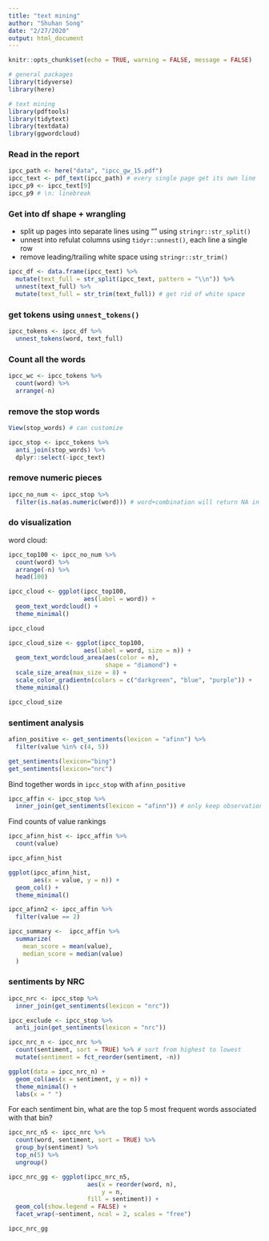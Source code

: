 ```yaml
---
title: "text mining"
author: "Shuhan Song"
date: "2/27/2020"
output: html_document
---
```


```r
knitr::opts_chunk$set(echo = TRUE, warning = FALSE, message = FALSE)
```

```r
# general packages
library(tidyverse)
library(here)

# text mining
library(pdftools)
library(tidytext)
library(textdata)
library(ggwordcloud)
```

### Read in the report

```r
ipcc_path <- here("data", "ipcc_gw_15.pdf")
ipcc_text <- pdf_text(ipcc_path) # every single page get its own line
ipcc_p9 <- ipcc_text[9]
ipcc_p9 # \n: linebreak
```

### Get into df shape + wrangling 

- split up pages into separate lines using "\n" using `stringr::str_split()`
- unnest into refulat columns using `tidyr::unnest()`, each line a single row
- remove leading/trailing white space using `stringr::str_trim()`

```r
ipcc_df <- data.frame(ipcc_text) %>% 
  mutate(text_full = str_split(ipcc_text, pattern = "\\n")) %>% 
  unnest(text_full) %>% 
  mutate(text_full = str_trim(text_full)) # get rid of white space
```

### get tokens using `unnest_tokens()`

```r
ipcc_tokens <- ipcc_df %>% 
  unnest_tokens(word, text_full)
```

### Count all the words

```r
ipcc_wc <- ipcc_tokens %>% 
  count(word) %>% 
  arrange(-n)
```

### remove the stop words

```r
View(stop_words) # can customize 
```

```r
ipcc_stop <- ipcc_tokens %>% 
  anti_join(stop_words) %>% 
  dplyr::select(-ipcc_text)
```

### remove numeric pieces 

```r
ipcc_no_num <- ipcc_stop %>% 
  filter(is.na(as.numeric(word))) # word+combination will return NA in as.numeric, is.na will return TRUE for word and be filtered out
```

### do visualization

word cloud:

```r
ipcc_top100 <- ipcc_no_num %>% 
  count(word) %>% 
  arrange(-n) %>% 
  head(100)

ipcc_cloud <- ggplot(ipcc_top100, 
                     aes(label = word)) +
  geom_text_wordcloud() +
  theme_minimal()

ipcc_cloud

ipcc_cloud_size <- ggplot(ipcc_top100, 
                     aes(label = word, size = n)) +
  geom_text_wordcloud_area(aes(color = n), 
                           shape = "diamond") +
  scale_size_area(max_size = 8) +
  scale_color_gradientn(colors = c("darkgreen", "blue", "purple")) +
  theme_minimal()

ipcc_cloud_size
```

### sentiment analysis

```r
afinn_positive <- get_sentiments(lexicon = "afinn") %>% 
  filter(value %in% c(4, 5))
```

```r
get_sentiments(lexicon="bing")
get_sentiments(lexicon="nrc")
```

Bind together words in `ipcc_stop` with `afinn_positive`

```r
ipcc_affin <- ipcc_stop %>% 
  inner_join(get_sentiments(lexicon = "afinn")) # only keep observations that have a match, no match will be dropped

```

Find counts of value rankings

```r
ipcc_afinn_hist <- ipcc_affin %>% 
  count(value)

ipcc_afinn_hist

ggplot(ipcc_afinn_hist,
       aes(x = value, y = n)) +
  geom_col() +
  theme_minimal()
```


```r
ipcc_afinn2 <- ipcc_affin %>% 
  filter(value == 2)

ipcc_summary <-  ipcc_affin %>% 
  summarize(
    mean_score = mean(value),
    median_score = median(value)
  )
```


### sentiments by NRC

```r
ipcc_nrc <- ipcc_stop %>% 
  inner_join(get_sentiments(lexicon = "nrc"))

ipcc_exclude <- ipcc_stop %>% 
  anti_join(get_sentiments(lexicon = "nrc"))
```


```r
ipcc_nrc_n <- ipcc_nrc %>% 
  count(sentiment, sort = TRUE) %>% # sort from highest to lowest
  mutate(sentiment = fct_reorder(sentiment, -n))

ggplot(data = ipcc_nrc_n) +
  geom_col(aes(x = sentiment, y = n)) +
  theme_minimal() +
  labs(x = " ")
```

For each sentiment bin, what are the top 5 most frequent words associated with that bin?

```r
ipcc_nrc_n5 <- ipcc_nrc %>% 
  count(word, sentiment, sort = TRUE) %>% 
  group_by(sentiment) %>% 
  top_n(5) %>% 
  ungroup()

ipcc_nrc_gg <- ggplot(ipcc_nrc_n5,
                      aes(x = reorder(word, n), 
                          y = n,
                      fill = sentiment)) +
  geom_col(show.legend = FALSE) +
  facet_wrap(~sentiment, ncol = 2, scales = "free")

ipcc_nrc_gg
```





















